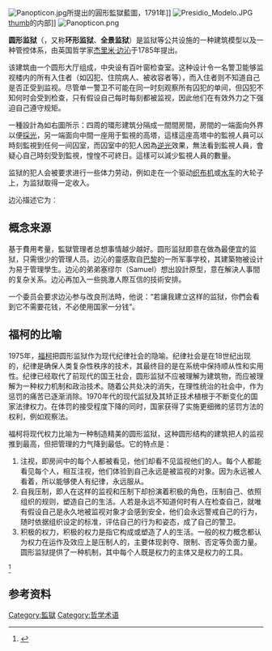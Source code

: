 {{NoteTA
|G1=教育與研究
|1=zh-cn:福柯; zh-tw:傅柯; zh-hk:傅柯;
|2=zh-cn:米歇尔; zh-tw:米歇爾; zh-hk:米舒;
|3=zh-cn:杰里米·边沁;zh-tw:傑瑞米·邊沁;zh-hk:謝洛美·邊沁;
}}
[[File:Panopticon.jpg|thumb]]所提出的圓形監獄藍圖，1791年]]
[[File:Presidio_Modelo.JPG|thumb]]
[[file:Presidio-modelo2.JPG|thumb]]的内部]]
[[File:Panopticon.png|thumb]]

'''圆形监狱'''（{{lang-en|'''panopticon'''}}，又称'''环形监狱'''、'''全景监狱'''）是监狱等公共设施的一种建筑模型以及一种管控体系，由英国哲学家[[杰里米·边沁|杰里米·边沁]]于1785年提出。

该建筑由一个圆形大厅组成，中央设有百叶窗检查室。这种设计令一名警卫能够监视楼内的所有入住者（如囚犯、住院病人、被收容者等），而入住者则不知道自己是否正受到监视。尽管单一警卫不可能在同一时刻观察所有囚犯的单间，但囚犯不知何时会受到检查，只有假设自己每时每刻都被监视，因此他们在有效外力之下强迫自己遵守规矩。

一種設計為如右圖所示：四周的環形建筑分隔成一間間房間，房間的一端面向外界以便[[採光|採光]]，另一端面向中間一座用于監視的高塔，這樣這座高塔中的監視人員可以時刻監視到任何一间囚室，而囚室中的犯人因為[[逆光|逆光]]效果，無法看到監視人員，會疑心自己時刻受到監視，惶惶不可終日。這樣可以減少監視人員的數量。

监狱的犯人会被要求进行一些体力劳动，例如走在一个驱动[[织布机|织布机]]或[[水车|水车]]的大轮子上，为监狱取得一定收入。

边沁描述它为︰{{cquote|一种新的監視形式，其力量之大是前所未見的。|[[杰里米·边沁|杰里米·边沁]]}}

== 概念来源 ==
基于費用考量，監獄管理者总想事情越少越好。圆形监狱即意在做為最便宜的监狱，只需很少的管理人员。边沁的靈感取自[[巴黎|巴黎]]的一所军事学校，其建築物被设计为易于管理學生。边沁的弟弟塞缪尔（Samuel）想出設計原型，意在解決人事間的复杂关系。边沁再加入一些挑激人際互信的技術安排。

一个委员会要求边沁参与改良刑法時，他说：“若讓我建立这样的监狱，你們会看到它不需要花钱，不必使用国家一分钱”。

== 福柯的比喻 ==

1975年，[[福柯|福柯]]把圆形监狱作为现代纪律社会的隐喻。纪律社会是在18世纪出现的，纪律是确保人类复杂性秩序的技术，其最终目的是在系统中保持顺从性和实用性。纪律已经取代了前现代的国王社会，圆形监狱不应被理解为建筑物，而应被理解为一种权力机制和政治技术。随着公共处决的消失，在理性统治的社会中，作为惩罚的痛苦已逐渐消除。1970年代的现代监狱及其矫正技术植根于不断变化的国家法律权力。在体罚的接受程度下降的同时，国家获得了实施更细微的惩罚方法的权利，例如观察法。

福柯将现代权力比喻为一种制造精美的圆形监狱，这种圆形结构的建筑把人的监视推到最高，但把管理的力气降到最低。它的特点是：

# 注视，即房间中的每个人都被看见，他们却看不见监视他们的人。每个人都能看见每个人，相互注视，他们体验到自己永远是被监视的对象。因为永远被人看着，所以能够使人有纪律，永远服从。
# 自我压制，即人在这样的监视和压制下却扮演着积极的角色，压制自己、依照组织的规则，塑造自己的生活。人若是永远不知道何时有人在检查自己，就唯有假设自己是永久地被监视对象才会感到安全，他们会永远警戒自己的行为，随时依据组织设定的标准，评估自己的行为和姿态，成了自己的警卫。
# 积极的权力，积极的权力是指它构成或塑造了人的生活。一般的权力概念都认为权力在运作及效应上是压制人的，主要体现剥夺、限制、否定等负面力量。圆形监狱提供了一种机制，其中每个人既是权力的主体又是权力的工具。
<ref>{{Cite book|edition=2ban|chapter=Ge an gong zuo|url=https://www.worldcat.org/oclc/910261541|publisher=Gao deng jiao yu chu ban she|date=2013|location=Bei jing|isbn=978-7-04-036590-0|oclc=910261541|last=Xu li ya.|last2=许莉娅.}}</ref>

{{从众行为}}
{{Authority control}}

== 参考资料 ==
[[Category:監獄|Category:監獄]]
[[Category:哲学术语|Category:哲学术语]]